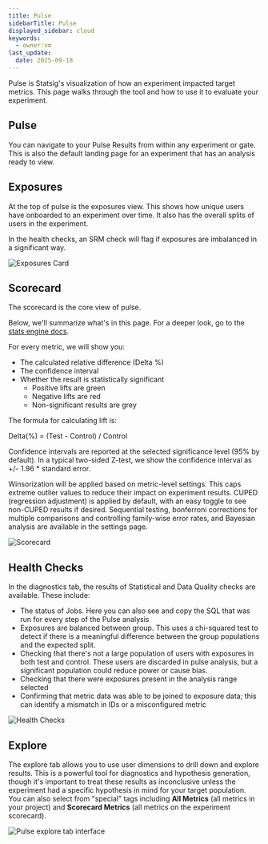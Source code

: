 ```yaml
---
title: Pulse
sidebarTitle: Pulse
displayed_sidebar: cloud
keywords:
  - owner:vm
last_update:
  date: 2025-09-18
---
```


Pulse is Statsig's visualization of how an experiment impacted target metrics. This page walks through the tool and how to use it to evaluate your experiment.

## Pulse

You can navigate to your Pulse Results from within any experiment or gate. This is also the default landing page for an experiment that has an analysis ready to view.

## Exposures

At the top of pulse is the exposures view. This shows how unique users have onboarded to an experiment over time. It also has the overall splits of users in the experiment.

In the health checks, an SRM check will flag if exposures are imbalanced in a significant way.

<Frame>
  <img src="https://user-images.githubusercontent.com/102695539/264086660-26573d9d-5242-4594-9b46-5e8a21df8812.png" alt="Exposures Card" />
</Frame>

## Scorecard

The scorecard is the core view of pulse.

Below, we'll summarize what's in this page. For a deeper look, go to the [stats engine docs](/stats-engine).

For every metric, we will show you:

- The calculated relative difference (Delta %)
- The confidence interval
- Whether the result is statistically significant
  - Positive lifts are green
  - Negative lifts are red
  - Non-significant results are grey

The formula for calculating lift is:

Delta(%) = (Test - Control) / Control

Confidence intervals are reported at the selected significance level (95% by default). In a typical two-sided Z-test, we show the confidence interval as +/- 1.96 \* standard error.

Winsorization will be applied based on metric-level settings. This caps extreme outlier values to reduce their impact on experiment results. CUPED (regression adjustment) is applied by default, with an easy toggle to see non-CUPED results if desired. Sequential testing, bonferroni corrections for multiple comparisons and controlling family-wise error rates, and Bayesian analysis are available in the settings page.

<Frame>
  <img src="https://user-images.githubusercontent.com/102695539/264087011-46725b31-6064-4cd4-806b-d8db119e0e9b.png" alt="Scorecard" />
</Frame>

## Health Checks

In the diagnostics tab, the results of Statistical and Data Quality checks are available. These include:

- The status of Jobs. Here you can also see and copy the SQL that was run for every step of the Pulse analysis
- Exposures are balanced between group. This uses a chi-squared test to detect if there is a meaningful difference between the group populations and the expected split.
- Checking that there's not a large population of users with exposures in both test and control. These users are discarded in pulse analysis, but a significant population could reduce power or cause bias.
- Checking that there were exposures present in the analysis range selected
- Confirming that metric data was able to be joined to exposure data; this can identify a mismatch in IDs or a misconfigured metric

<Frame>
  <img src="https://user-images.githubusercontent.com/102695539/264087016-c6a8040f-2760-4829-a5ae-ee9f5b29ed41.png" alt="Health Checks" />
</Frame>

## Explore

The explore tab allows you to use user dimensions to drill down and explore results. This is a powerful tool for diagnostics and hypothesis generation, though it's important to treat these results as inconclusive unless the experiment had a specific hypothesis in mind for your target population. You can also select from "special" tags including **All Metrics** (all metrics in your project) and **Scorecard Metrics** (all metrics on the experiment scorecard). 
<Frame>
  <img src="https://github.com/statsig-io/docs/assets/31516123/829cf18b-e3bd-4a8b-ad51-5259bb3eda29" alt="Pulse explore tab interface" />
</Frame>

